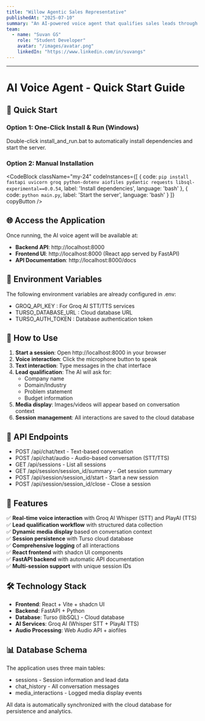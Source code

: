 ```yaml
---
title: "Willow Agentic Sales Representative"
publishedAt: "2025-07-10"
summary: "An AI-powered voice agent that qualifies sales leads through natural conversations, capturing key details and displaying relevant media."
team:
  - name: "Suvan GS"
    role: "Student Developer"
    avatar: "/images/avatar.png"
    linkedIn: "https://www.linkedin.com/in/suvangs"
---
```


<Media
  src="https://youtu.be/RhT47xcUVUQ"
  aspectRatio="16/9"
  radius="xl"
/>

---

# AI Voice Agent - Quick Start Guide

## 🚀 Quick Start

### Option 1: One-Click Install & Run (Windows)
Double-click <InlineCode>install_and_run.bat</InlineCode> to automatically install dependencies and start the server.

### Option 2: Manual Installation

<CodeBlock
  className="my-24"
  codeInstances={[
    {
      code: `pip install fastapi uvicorn groq python-dotenv aiofiles pydantic requests libsql-experimental==0.0.54`,
      label: 'Install dependencies',
      language: 'bash'
    },
    {
      code: `python main.py`,
      label: 'Start the server',
      language: 'bash'
    }
  ]}
  copyButton
/>

## 🌐 Access the Application

Once running, the AI voice agent will be available at:
- **Backend API**: http://localhost:8000
- **Frontend UI**: http://localhost:8000 (React app served by FastAPI)
- **API Documentation**: http://localhost:8000/docs

## 🔑 Environment Variables

The following environment variables are already configured in <InlineCode>.env</InlineCode>:
- <InlineCode>GROQ_API_KEY</InlineCode> : For Groq AI STT/TTS services
- <InlineCode>TURSO_DATABASE_URL</InlineCode> : Cloud database URL
- <InlineCode>TURSO_AUTH_TOKEN</InlineCode> : Database authentication token

## 📱 How to Use

1. **Start a session**: Open http://localhost:8000 in your browser
2. **Voice interaction**: Click the microphone button to speak
3. **Text interaction**: Type messages in the chat interface
4. **Lead qualification**: The AI will ask for:
   - Company name
   - Domain/Industry
   - Problem statement
   - Budget information
5. **Media display**: Images/videos will appear based on conversation context
6. **Session management**: All interactions are saved to the cloud database

## 🔧 API Endpoints

- <InlineCode>POST /api/chat/text</InlineCode> - Text-based conversation
- <InlineCode>POST /api/chat/audio</InlineCode> - Audio-based conversation (STT/TTS)
- <InlineCode>GET /api/sessions</InlineCode> - List all sessions
- <InlineCode>GET /api/session/session_id/summary</InlineCode> - Get session summary
- <InlineCode>POST /api/session/session_id/start</InlineCode> - Start a new session
- <InlineCode>POST /api/session/session_id/close</InlineCode> - Close a session

## 🎯 Features

✅ **Real-time voice interaction** with Groq AI Whisper (STT) and PlayAI (TTS)  
✅ **Lead qualification workflow** with structured data collection  
✅ **Dynamic media display** based on conversation context  
✅ **Session persistence** with Turso cloud database  
✅ **Comprehensive logging** of all interactions  
✅ **React frontend** with shadcn UI components  
✅ **FastAPI backend** with automatic API documentation  
✅ **Multi-session support** with unique session IDs  

## 🛠️ Technology Stack

- **Frontend**: React + Vite + shadcn UI
- **Backend**: FastAPI + Python
- **Database**: Turso (libSQL) - Cloud database
- **AI Services**: Groq AI (Whisper STT + PlayAI TTS)
- **Audio Processing**: Web Audio API + aiofiles

## 📊 Database Schema

The application uses three main tables:
- <InlineCode>sessions</InlineCode> - Session information and lead data
- <InlineCode>chat_history</InlineCode> - All conversation messages
- <InlineCode>media_interactions</InlineCode> - Logged media display events

All data is automatically synchronized with the cloud database for persistence and analytics.